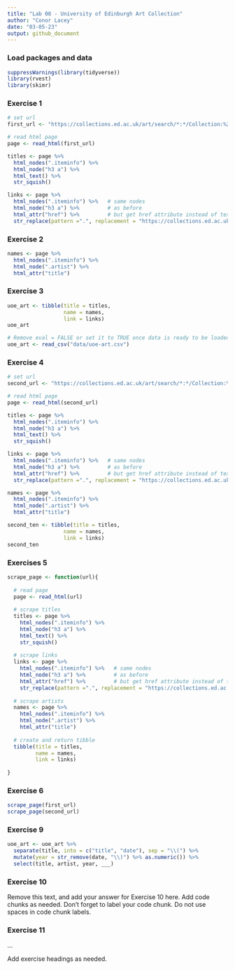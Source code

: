 ```yaml
---
title: "Lab 08 - University of Edinburgh Art Collection"
author: "Conor Lacey"
date: "03-05-23"
output: github_document
---
```


### Load packages and data

```r
suppressWarnings(library(tidyverse))
library(rvest)
library(skimr)
```


### Exercise 1

```r
# set url
first_url <- "https://collections.ed.ac.uk/art/search/*:*/Collection:%22edinburgh+college+of+art%7C%7C%7CEdinburgh+College+of+Art%22?offset=0"

# read html page
page <- read_html(first_url)

titles <- page %>%
  html_nodes(".iteminfo") %>%
  html_node("h3 a") %>%
  html_text() %>% 
  str_squish()

links <- page %>%
  html_nodes(".iteminfo") %>%   # same nodes
  html_node("h3 a") %>%         # as before
  html_attr("href") %>%         # but get href attribute instead of text
  str_replace(pattern =".", replacement = "https://collections.ed.ac.uk") #replacing
```

### Exercise 2

```r
names <- page %>% 
  html_nodes(".iteminfo") %>% 
  html_node(".artist") %>% 
  html_attr("title")
```

### Exercise 3

```r
uoe_art <- tibble(title = titles, 
                  name = names,
                  link = links)
uoe_art
```

```r
# Remove eval = FALSE or set it to TRUE once data is ready to be loaded
uoe_art <- read_csv("data/uoe-art.csv")
```

### Exercise 4

```r
# set url
second_url <- "https://collections.ed.ac.uk/art/search/*:*/Collection:%22edinburgh+college+of+art%7C%7C%7CEdinburgh+College+of+Art%22?offset=10"

# read html page
page <- read_html(second_url)

titles <- page %>%
  html_nodes(".iteminfo") %>%
  html_node("h3 a") %>%
  html_text() %>% 
  str_squish()

links <- page %>%
  html_nodes(".iteminfo") %>%   # same nodes
  html_node("h3 a") %>%         # as before
  html_attr("href") %>%         # but get href attribute instead of text
  str_replace(pattern =".", replacement = "https://collections.ed.ac.uk") #replacing

names <- page %>% 
  html_nodes(".iteminfo") %>% 
  html_node(".artist") %>% 
  html_attr("title")

second_ten <- tibble(title = titles, 
                  name = names,
                  link = links)
second_ten
```

### Exercises 5

```r
scrape_page <- function(url){
  
  # read page
  page <- read_html(url)
  
  # scrape titles
  titles <- page %>%
    html_nodes(".iteminfo") %>%
    html_node("h3 a") %>%
    html_text() %>% 
    str_squish()
  
  # scrape links
  links <- page %>%
    html_nodes(".iteminfo") %>%   # same nodes
    html_node("h3 a") %>%         # as before
    html_attr("href") %>%         # but get href attribute instead of text
    str_replace(pattern =".", replacement = "https://collections.ed.ac.uk") #replacing
  
  # scrape artists 
  names <- page %>% 
    html_nodes(".iteminfo") %>% 
    html_node(".artist") %>% 
    html_attr("title")
  
  # create and return tibble
  tibble(title = titles, 
         name = names,
         link = links)
  
}
```

### Exercise 6

``` r
scrape_page(first_url)
scrape_page(second_url)
```



### Exercise 9

```r
uoe_art <- uoe_art %>%
  separate(title, into = c("title", "date"), sep = "\\(") %>%
  mutate(year = str_remove(date, "\\)") %>% as.numeric()) %>%
  select(title, artist, year, ___)
```

### Exercise 10

Remove this text, and add your answer for Exercise 10 here.
Add code chunks as needed.
Don't forget to label your code chunk.
Do not use spaces in code chunk labels.

### Exercise 11

...

Add exercise headings as needed.
